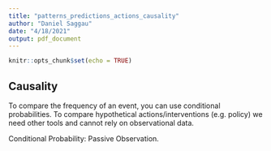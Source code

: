 ```yaml
---
title: "patterns_predictions_actions_causality"
author: "Daniel Saggau"
date: "4/18/2021"
output: pdf_document
---
```





```r
knitr::opts_chunk$set(echo = TRUE)
```

## Causality 

To compare the frequency of an event, you can use conditional probabilities. 
To compare hypothetical actions/interventions (e.g. policy) we need other tools and cannot rely on observational data. 

Conditional Probability: Passive Observation.



